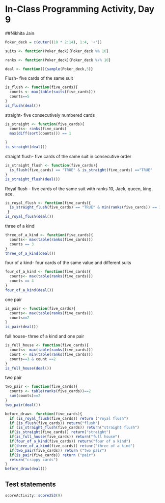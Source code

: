 # In-Class Programming Activity, Day 9

##Nikhita Jain

```r
Poker_deck = c(outer((10 * 2:14), 1:4, '+'))

suits <- function(Poker_deck){Poker_deck %% 10}

ranks <- function(Poker_deck){Poker_deck %/% 10}

deal <- function(){sample(Poker_deck,5)}
```

Flush- five cards of the same suit

```r
is_flush <- function(five_cards){
  counts <- max(table(suits(five_cards)))
  counts==5
}
is_flush(deal())
```

straight- five consecutively numbered cards

```r
is_straight <- function(five_cards){
  counts<- ranks(five_cards)
  max(diff(sort(counts))) == 1
  
}
is_straight(deal())
```

straight flush- five cards of the same suit in consecutive order

```r
is_straight_flush <- function(five_cards){
  is_flush(five_cards) == "TRUE" & is_straight(five_cards) =="TRUE"
}
is_straight_flush(deal())
```
Royal flush - five cards of the same suit with ranks 10, Jack, queen, king, ace.

```r
is_royal_flush <- function(five_cards){
  is_straight_flush(five_cards) == "TRUE" & min(ranks(five_cards)) == 10
 }
is_royal_flush(deal())
```
three of a kind

```r
three_of_a_kind <- function(five_cards){
  counts<- max(table(ranks(five_cards)))
  counts == 3
}
three_of_a_kind(deal())
```

four of a kind- four cards of the same value and different suits

```r
four_of_a_kind <- function(five_cards){
  counts<- max(table(ranks(five_cards)))
  counts == 4
}
four_of_a_kind(deal())
```
one pair

```r
is_pair <- function(five_cards){
  counts<- max(table(ranks(five_cards)))
  counts==2
}
is_pair(deal())
```

full house- three of a kind and one pair

```r
is_full_house <- function(five_cards){
  counts<- max(table(ranks(five_cards)))
  count <- min(table(ranks(five_cards)))
  counts==3 & count ==2 
}
is_full_house(deal())
```


two pair
```r
two_pair <- function(five_cards){
  counts <- table(ranks(five_cards))==2
  sum(counts)==2
}
two_pair(deal())
```
```r
before_draw<- function(five_cards){
  if (is_royal_flush(five_cards)) return ("royal flush")  
  if (is_flush(five_cards)) return("flush")  
  if (is_straight_flush(five_cards)) return("straight flush") 
  if(is_straight(five_cards)) return("straight")
  if(is_full_house(five_cards)) return("full house")
  if(four_of_a_kind(five_cards)) return("four of a kind")
  if(three_of_a_kind(five_cards)) retunr("three of a kind")
  if(two_pair(five_cards)) return ("two pair")
  if(is_pair(five_cards)) return ("pair")
  return("crappy cards")
}
before_draw(deal())
```

## Test statements

```r
scoreActivity::score253(9)
```